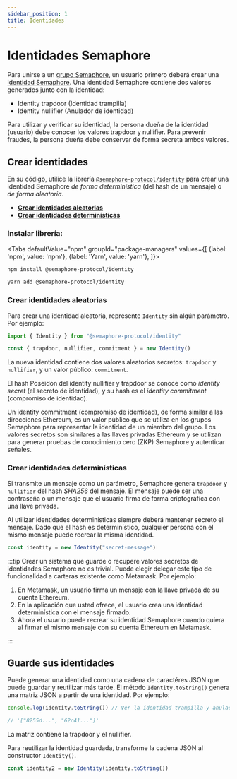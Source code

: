 ```yaml
---
sidebar_position: 1
title: Identidades
---
```



# Identidades Semaphore

Para unirse a un [grupo Semaphore](/docs/glossary#semaphore-group), un usuario primero deberá crear una [identidad Semaphore](/docs/glossary#semaphore-identity).
Una identidad Semaphore contiene dos valores generados junto con la identidad:

-   Identity trapdoor (Identidad trampilla)
-   Identity nullifier (Anulador de identidad)

Para utilizar y verificar su identidad, la persona dueña de la identidad (usuario) debe conocer los valores trapdoor y nullifier.
Para prevenir fraudes, la persona dueña debe conservar de forma secreta ambos valores.

## Crear identidades

En su código, utilice la librería [`@semaphore-protocol/identity`](https://github.com/semaphore-protocol/semaphore/tree/main/packages/identity) para crear una identidad Semaphore _de forma determinística_ (del hash de un mensaje) o _de forma aleatoria_.

-   [**Crear identidades aleatorias**](#create-random-identities)
-   [**Crear identidades determinísticas**](#create-deterministic-identities)

### Instalar librería:

<Tabs
defaultValue="npm"
groupId="package-managers"
values={[
{label: 'npm', value: 'npm'},
{label: 'Yarn', value: 'yarn'},
]}>
<TabItem value="npm">

```bash
npm install @semaphore-protocol/identity
```

</TabItem>
<TabItem value="yarn">

```bash
yarn add @semaphore-protocol/identity
```

</TabItem>
</Tabs>

### Crear identidades aleatorias

Para crear una identidad aleatoria, represente `Identity` sin algún parámetro. Por ejemplo:

```ts
import { Identity } from "@semaphore-protocol/identity"

const { trapdoor, nullifier, commitment } = new Identity()
```

La nueva identidad contiene dos valores aleatorios secretos: `trapdoor` y `nullifier`, y un valor público: `commitment`.

El hash Poseidon del identity nullifier y trapdoor se conoce como _identity secret_ (el secreto de identidad),
y su hash es el _identity commitment_ (compromiso de identidad).

Un identity commitment (compromiso de identidad), de forma similar a las direcciones Ethereum, es un valor público que se utiliza en los grupos Semaphore para representar la
identidad de un miembro del grupo. Los valores secretos son similares a las llaves privadas
Ethereum y se utilizan para generar pruebas de conocimiento cero (ZKP) Semaphore y autenticar señales.

### Crear identidades determinísticas

Si transmite un mensaje como un parámetro, Semaphore genera `trapdoor` y `nullifier`
del hash _SHA256_ del mensaje.
El mensaje puede ser una contraseña o un mensaje que el usuario firma de forma criptográfica con una llave privada.

Al utilizar identidades determinísticas siempre deberá mantener secreto el mensaje.
Dado que el hash es determinístico, cualquier persona con el mismo mensaje puede recrear la misma identidad.

```ts
const identity = new Identity("secret-message")
```

:::tip
Crear un sistema que guarde o recupere valores secretos de identidades Semaphore no es trivial.
Puede elegir delegar este tipo de funcionalidad a carteras existente como Metamask. Por ejemplo:

1. En Metamask, un usuario firma un mensaje con la llave privada de su cuenta Ethereum.
2. En la aplicación que usted ofrece, el usuario crea una identidad determinística con el mensaje firmado.
3. Ahora el usuario puede recrear su identidad Semaphore cuando quiera al firmar el mismo mensaje con su cuenta Ethereum en Metamask.

:::

## Guarde sus identidades

Puede generar una identidad como una cadena de caractéres JSON que puede guardar y reutilizar más tarde.
El método `Identity.toString()` genera una matriz JSON a partir de una identidad. Por ejemplo:

```ts
console.log(identity.toString()) // Ver la identidad trampilla y anulador.

// '["8255d...", "62c41..."]'
```

La matriz contiene la trapdoor y el nullifier.

Para reutilizar la identidad guardada, transforme la cadena JSON al constructor `Identity()`.

```ts
const identity2 = new Identity(identity.toString())
```
